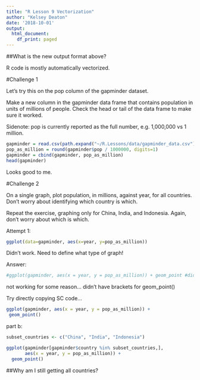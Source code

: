 ```yaml
---
title: "R Lesson 9 Vectorization"
author: "Kelsey Deaton"
date: '2018-10-01'
output:
  html_document:
    df_print: paged
---
```

##What is the new output format above?

R code is mostly automatically vectorized. 

#Challenge 1

Let’s try this on the pop column of the gapminder dataset.

Make a new column in the gapminder data frame that contains population in units of millions of people. Check the head or tail of the data frame to make sure it worked.

Sidenote: pop is currently reported as the full number, e.g. 1,000,000 vs 1 million.

```r
gapminder = read.csv(path.expand("~/R.Lessons/data/gapminder_data.csv"))
pop_as_million = round(gapminder$pop / 1000000, digits=1)
gapminder = cbind(gapminder, pop_as_million)
head(gapminder)
```

Looks good to me. 

#Challenge 2

On a single graph, plot population, in millions, against year, for all countries. Don’t worry about identifying which country is which.

Repeat the exercise, graphing only for China, India, and Indonesia. Again, don’t worry about which is which.

Attempt 1:
```r
ggplot(data=gapminder, aes(x=year, y=pop_as_million))
```
Didn't work. Need to define what type of graph!

Answer:

```r
#ggplot(gapminder, aes(x = year, y = pop_as_million)) + geom_point #didn't have brackets!
```
not working for some reason... didn't have brackets for geom_point()

Try directly copying SC code...

```r
ggplot(gapminder, aes(x = year, y = pop_as_million)) +
 geom_point()
```

part b:

```r
subset_countries <- c("China", "India", "Indonesia")

ggplot(gapminder[gapminder$country %in% subset_countries,], 
       aes(x = year, y = pop_as_million)) +
  geom_point()
```

##Why am I still getting all countries?

